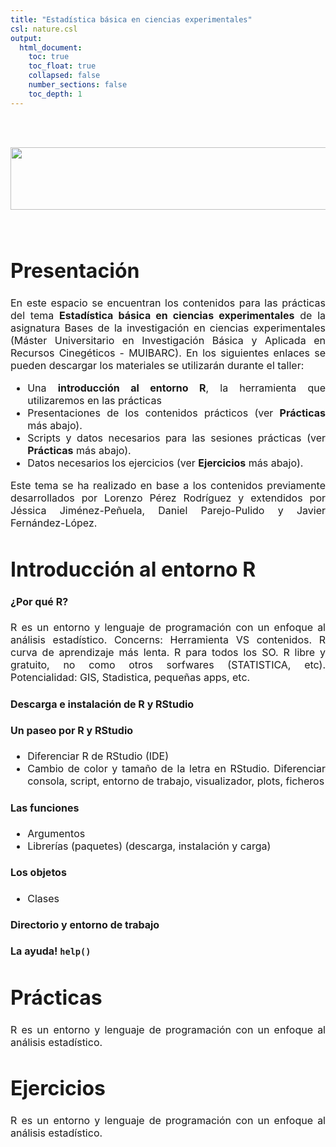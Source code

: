 ```yaml
---
title: "Estadística básica en ciencias experimentales"
csl: nature.csl
output: 
  html_document:
    toc: true
    toc_float: true
    collapsed: false
    number_sections: false
    toc_depth: 1
---
```


<style>
body {
text-align: justify}
</style>

<br/>
<br/>
<p align="center">
<img height=100 width=550 src="muibarac.png"> </a>
</p>
<font size="3">
<br/>

 
# **Presentación**

En este espacio se encuentran los contenidos para las prácticas del tema **Estadística básica en ciencias experimentales** de la asignatura Bases de la investigación en ciencias experimentales (Máster Universitario en Investigación Básica y Aplicada en Recursos Cinegéticos - MUIBARC). En los siguientes enlaces se pueden descargar los materiales se utilizarán durante el taller:
 
* Una **introducción al entorno R**, la herramienta que utilizaremos en las prácticas
* Presentaciones de los contenidos prácticos (ver **Prácticas** más abajo).
* Scripts y datos necesarios para las sesiones prácticas (ver **Prácticas** más abajo).
* Datos necesarios los ejercicios (ver **Ejercicios** más abajo).

Este tema se ha realizado en base a los contenidos previamente desarrollados por Lorenzo Pérez Rodríguez y extendidos por Jéssica Jiménez-Peñuela, Daniel Parejo-Pulido y Javier Fernández-López.

# **Introducción al entorno R**

#### **¿Por qué R?** 
R es un entorno y lenguaje de programación con un enfoque al análisis estadístico. Concerns: Herramienta VS contenidos. R curva de aprendizaje más lenta. R para todos los SO. R libre y gratuito, no como otros sorfwares (STATISTICA, etc). Potencialidad: GIS, Stadistica, pequeñas apps, etc. 

#### **Descarga e instalación de R y RStudio** 

#### **Un paseo por R y RStudio** 

* Diferenciar R de RStudio (IDE)
* Cambio de color y tamaño de la letra en RStudio. Diferenciar consola, script, entorno de trabajo, visualizador, plots, ficheros


#### **Las funciones**

* Argumentos
* Librerías (paquetes) (descarga, instalación y carga)

#### **Los objetos**

* Clases

#### **Directorio y entorno de trabajo**



#### **La ayuda! `help()`**

# **Prácticas**

R es un entorno y lenguaje de programación con un enfoque al análisis estadístico.

# **Ejercicios**

R es un entorno y lenguaje de programación con un enfoque al análisis estadístico.
